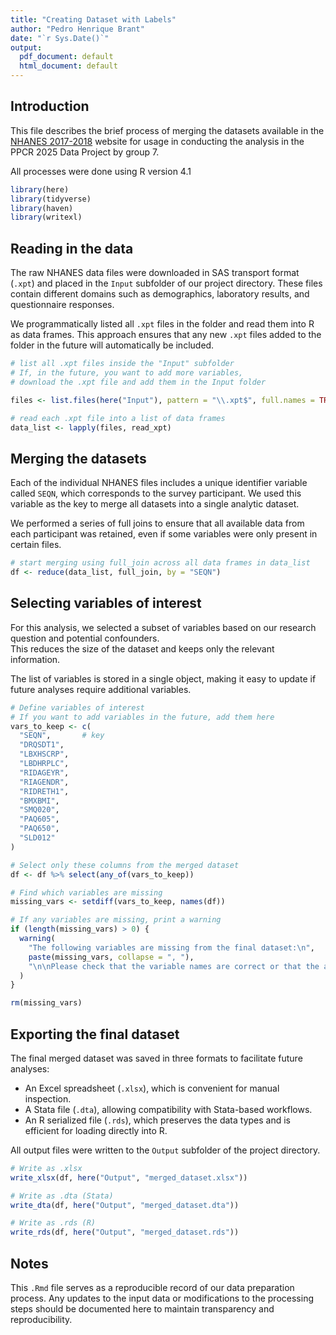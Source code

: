 ```yaml
---
title: "Creating Dataset with Labels"
author: "Pedro Henrique Brant"
date: "`r Sys.Date()`"
output:
  pdf_document: default
  html_document: default
---
```


## Introduction

This file describes the brief process of merging the datasets available in the [NHANES 2017-2018]( https://wwwn.cdc.gov/nchs/nhanes/continuousnhanes/default.aspx?BeginYear=2017) website for usage in conducting the analysis in the PPCR 2025 Data Project by group 7.

All processes were done using R version 4.1

```r
library(here)
library(tidyverse)
library(haven)
library(writexl)
```

## Reading in the data

The raw NHANES data files were downloaded in SAS transport format (`.xpt`) and placed in the `Input` subfolder of our project directory.
These files contain different domains such as demographics, laboratory results, and questionnaire responses.

We programmatically listed all `.xpt` files in the folder and read them into R as data frames.
This approach ensures that any new `.xpt` files added to the folder in the future will automatically be included.

```r
# list all .xpt files inside the "Input" subfolder
# If, in the future, you want to add more variables,
# download the .xpt file and add them in the Input folder

files <- list.files(here("Input"), pattern = "\\.xpt$", full.names = TRUE)

# read each .xpt file into a list of data frames
data_list <- lapply(files, read_xpt)
```

## Merging the datasets

Each of the individual NHANES files includes a unique identifier variable called `SEQN`, which corresponds to the survey participant.
We used this variable as the key to merge all datasets into a single analytic dataset.

We performed a series of full joins to ensure that all available data from each participant was retained, even if some variables were only present in certain files.

```r
# start merging using full_join across all data frames in data_list
df <- reduce(data_list, full_join, by = "SEQN")
```

## Selecting variables of interest

For this analysis, we selected a subset of variables based on our research question and potential confounders.  
This reduces the size of the dataset and keeps only the relevant information.

The list of variables is stored in a single object, making it easy to update if future analyses require additional variables.

```r

# Define variables of interest
# If you want to add variables in the future, add them here
vars_to_keep <- c(
  "SEQN",       # key
  "DRQSDT1",    
  "LBXHSCRP",
  "LBDHRPLC",
  "RIDAGEYR",   
  "RIAGENDR",
  "RIDRETH1",
  "BMXBMI",
  "SMQ020",
  "PAQ605",
  "PAQ650",
  "SLD012"
)

# Select only these columns from the merged dataset
df <- df %>% select(any_of(vars_to_keep))

# Find which variables are missing
missing_vars <- setdiff(vars_to_keep, names(df))

# If any variables are missing, print a warning
if (length(missing_vars) > 0) {
  warning(
    "The following variables are missing from the final dataset:\n",
    paste(missing_vars, collapse = ", "),
    "\n\nPlease check that the variable names are correct or that the appropriate NHANES datasets containing these variables have been downloaded and placed in the Input folder."
  )
}

rm(missing_vars)

```

## Exporting the final dataset

The final merged dataset was saved in three formats to facilitate future analyses:

* An Excel spreadsheet (`.xlsx`), which is convenient for manual inspection.
* A Stata file (`.dta`), allowing compatibility with Stata-based workflows.
* An R serialized file (`.rds`), which preserves the data types and is efficient for loading directly into R.

All output files were written to the `Output` subfolder of the project directory.

```r
# Write as .xlsx
write_xlsx(df, here("Output", "merged_dataset.xlsx"))

# Write as .dta (Stata)
write_dta(df, here("Output", "merged_dataset.dta"))

# Write as .rds (R)
write_rds(df, here("Output", "merged_dataset.rds"))
```

## Notes

This `.Rmd` file serves as a reproducible record of our data preparation process.
Any updates to the input data or modifications to the processing steps should be documented here to maintain transparency and reproducibility.
